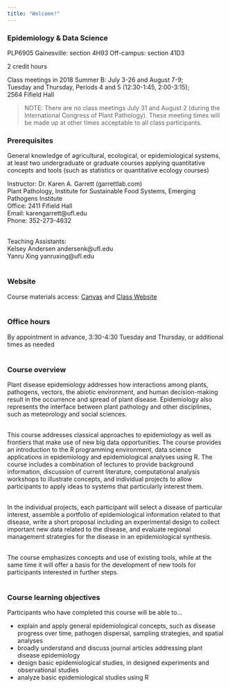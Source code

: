 ```yaml
---
title: "Welcome!"
---
```


### Epidemiology & Data Science

PLP6905 
Gainesville: section 4H93
Off-campus: section 41D3

2 credit hours

Class meetings in 2018 Summer B: July 3-26 and August 7-9;  
Tuesday and Thursday, Periods 4 and 5 (12:30-1:45, 2:00-3:15);  
2564 Fifield Hall

>NOTE: There are no class meetings July 31 and August 2 (during the International Congress of Plant Pathology).  These meeting times will be made up at other times acceptable to all class participants.

### Prerequisites

General knowledge of agricultural, ecological, or epidemiological systems, at least two undergraduate or graduate courses applying quantitative concepts and tools (such as statistics or quantitative ecology courses)  

Instructor: Dr. Karen A. Garrett (garrettlab.com)   
Plant Pathology, Institute for Sustainable Food Systems, Emerging Pathogens Institute  
Office: 2411 Fifield Hall  
Email: karengarrett@ufl.edu  
Phone: 352-273-4632  
\  



Teaching Assistants:  
Kelsey Andersen andersenk@ufl.edu  
Yanru Xing yanruxing@ufl.edu   
\  

### Website

Course materials access: [Canvas](http://elearning.ufl.edu/) and [Class Website](kelseyandersen.github.io/Epidemiology/)  
\  


### Office hours

By appointment in advance, 3:30-4:30 Tuesday and Thursday, or additional times as needed  
\  


### Course overview  

Plant disease epidemiology addresses how interactions among plants, pathogens, vectors, the abiotic environment, and human decision-making result in the occurrence and spread of plant disease.  Epidemiology also represents the interface between plant pathology and other disciplines, such as meteorology and social sciences.  
\  
\  

This course addresses classical approaches to epidemiology as well as frontiers that make use of new big data opportunities.  The course provides an introduction to the R programming environment, data science applications in epidemiology and epidemiological analyses using R.  The course includes a combination of lectures to provide background information, discussion of current literature, computational analysis workshops to illustrate concepts, and individual projects to allow participants to apply ideas to systems that particularly interest them.  
\  
\  

In the individual projects, each participant will select a disease of particular interest, assemble a portfolio of epidemiological information related to that disease, write a short proposal including an experimental design to collect important new data related to the disease, and evaluate regional management strategies for the disease in an epidemiological synthesis.  
\ 
\  

The course emphasizes concepts and use of existing tools, while at the same time it will offer a basis for the development of new tools for participants interested in further steps.  
\  
\  


### Course learning objectives  

Participants who have completed this course will be able to…  

* explain and apply general epidemiological concepts, such as disease progress over time, pathogen dispersal, sampling strategies, and spatial analyses
* broadly understand and discuss journal articles addressing plant disease epidemiology
* design basic epidemiological studies, in designed experiments and observational studies
* analyze basic epidemiological studies using R
